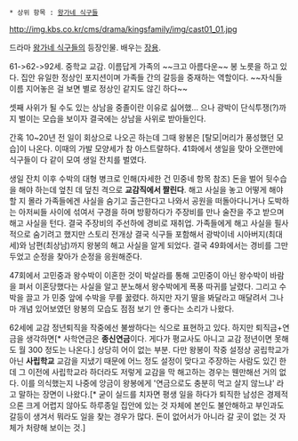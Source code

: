  * 상위 항목 : [[왕가네 식구들]]

http://img.kbs.co.kr/cms/drama/kingsfamily/img/cast01_01.jpg

드라마 [[왕가네 식구들]]의 등장인물. 배우는 [[장용]].

61->62->92세. 중학교 교감. 이름답게 가족의 ~~크고 아름다운~~ 봉 노릇을 하고 있다. 집안 유일한 정상인 포지션이며 가족들 간의 갈등을 중재하는 역할이다. ~~자식들 이름 지어놓은 걸 보면 별로 정상인 같지도 않긴 하다~~

셋째 사위가 될 수도 있는 상남을 중졸이란 이유로 싫어했... 으나 광박이 단식투쟁(?)까지 벌이는 모습을 보이자 결국에는 상남을 사위로 받아들인다.

간혹 10~20년 전 일이 회상으로 나오곤 하는데 그때 왕봉은 [탈모|머리가 풍성했던 모습]이 나온다. 이때의 가발 모양세가 참 아스트랄하다. 41화에서 생일을 맞아 오랜만에 식구들이 다 같이 모여 생일 잔치를 벌였다.

생일 잔치 이후 수박의 대형 병크로 인해(자세한 건 민중네 항목 참조) 돈을 벌어 뒷수습을 해야 하는데 엎친 데 덮친 격으로 '''교감직에서 짤린다'''. 해고 사실을 놓고 어떻게 해야 할 지 몰라 가족들에겐 사실을 숨기고 출근한다고 나와서 공원을 떠돌아다니거나 도박하는 아저씨들 사이에 섞여서 구경을 하며 방황하다가 주장비를 만나 술잔을 주고 받으며 해고 사실을 턴다. 결국 주장비의 주선하에 경비로 재취업. 가족들에게 해고 사실을 필사적으로 숨기려고 했지만 스토리 전개상 결국 식구들 포함해서 광박이네 시아버지(최대세)와 남편(최상남)까지 왕봉의 해고 사실을 알게 되었다. 결국 49화에서는 경비를 그만두었고 순정을 찾아가 순정을 응원해준다.

47회에서 고민중과 왕수박이 이혼한 것이 박살라를 통해 고민중이 아닌 왕수박이 바람을 펴서 이혼당했다는 사실을 알고 분노해서 왕수박에게 폭풍 따귀를 날렸다. 그리고 수박을 끌고 가 민중 앞에 수박을 무릎 꿇렸다. 하지만 자기 딸을 봐달라고 매달려서 그나마 개념 있어보였던 왕봉의 모습도 점점 보기 안 좋다는 소리가 나왔다.

62세에 교감 정년퇴직을 작중에선 불쌍하다는 식으로 표현하고 있다. 하지만 퇴직금+연금을 생각하면[* 사학연금은 '''종신연금'''이다. 게다가 평교사도 아니고 교감 정년이면 못해도 월 300 정도는 나온다.] 상당히 어이 없는 부분. 다만 왕봉이 작중 설정상 공립학교가 아닌 '''사립학교''' 교감을 지냈기 때문에 어느 정도 설정이 맞다고 주장하는 사람도 있긴 한데 그 이전에 사립학교라 하더라도 저렇게 교감을 막 해고하는 경우는 웬만해선 거의 없다. 이를 의식했는지 나중에 앙금이 왕봉에게 '연금으로도 충분히 먹고 살지 않느냐' 라고 말하는 장면이 나왔다.[* 굳이 실드를 치자면 평생 일을 하다가 퇴직한 남성은 경제적으론 크게 어렵지 않아도 하루종일 집안에 있는 것 자체에 본인도 불안해하고 부인과도 갈등이 생겨서 뭐라도 일을 찾는 경우가 많다. 돈이 없어서가 아니라 갈 곳이 없는 것 자체가 처량해 보이는 것.]
